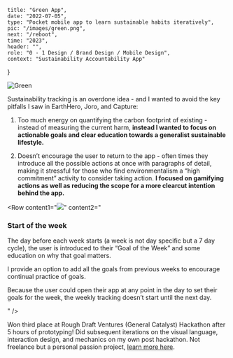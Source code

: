     title: "Green App",
    date: "2022-07-05",
    type: "Pocket mobile app to learn sustainable habits iteratively",
    pic: "/images/green.png",
    next: "/reboot",
    time: "2023",
    header: "",
    role: "0 - 1 Design / Brand Design / Mobile Design",
    context: "Sustainability Accountability App"
}

![Green](startups/green.png)

Sustainability tracking is an overdone idea - and I wanted to avoid the key pitfalls I saw in EarthHero, Joro, and Capture:

1. Too much energy on quantifying the carbon footprint of existing - instead of measuring the current harm, **instead I wanted to focus on actionable goals and clear education towards a generalist sustainable lifestyle.**

2. Doesn’t encourage the user to return to the app - often times they introduce all the possible actions at once with paragraphs of detail, making it stressful for those who find environmentalism a “high commitment” activity to consider taking action. **I focused on gamifying actions as well as reducing the scope for a more clearcut intention behind the app.**

<Row content1="<img src = '/startups/gif1.gif' />" 
content2="<h3>Start of the week</h3><p>The day before each week starts (a week is not day specific but a 7 day cycle), the user is introduced to their “Goal of the Week” and some education on why that goal matters.</p><p>I provide an option to add all the goals from previous weeks to encourage continual practice of goals.

Because the user could open their app at any point in the day to set their goals for the week, the weekly tracking doesn’t start until the next day.</p>"
/>

<Row content1="<img src = '/startups/gif2.gif' />" 
content2="<h3>During the week</h3><p>At any time after the weekly new goal onboarding is over, they can view their stats to see their current and all time progress. By quantifying how much actions can impact how much carbon is diverted, it provides a basis for why these individual actions matter.</p><p>I provide additional “challenges” to reward users for continuous app usage, completing their daily goals, and bringing in more goals from previous weeks.</p><p>I also allow users to look at previous goals to review past lessons and content.</p>"
/>

<Row content1="<img src = '/startups/gif3.gif' />" 
content2="<h3>Each day</h3><p>In this flow, I show how at the end of each day users get notifications prompting to see if they completed their daily tasks.</p>"
/>

<Row content1="<img src = '/startups/gif4.gif' />" 
content2="<h3>Each week</h3><p>They are also able to mark off their weekly tasks at any time and undo if it’s a misclick. These tasks are classified as weekly as it would not make sense to have a daily notification for them.</p>"
/>

Won third place at Rough Draft Ventures (General Catalyst) Hackathon after 5 hours of prototyping! Did subsequent iterations on the visual language, interaction design, and mechanics on my own post hackathon. Not freelance but a personal passion project, [learn more here](https://connieliu.notion.site/Green-App-Concept-157dedc3fa3480cabe59fd46314b5d26?pvs=4).
